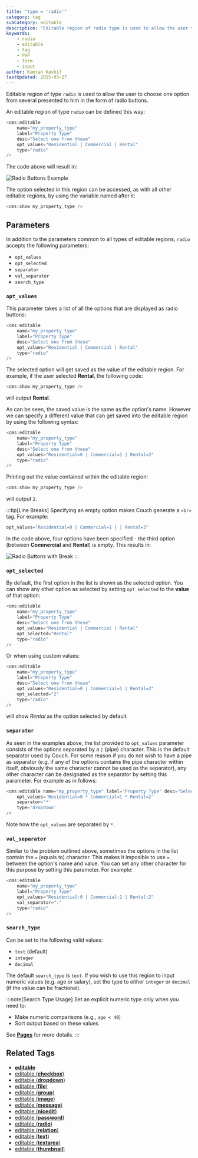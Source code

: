```yaml
---
title: "type = 'radio'"
category: tag
subCategory: editable
description: "Editable region of radio type is used to allow the user to choose one option from several presented to him in the form of radio buttons."
keywords:
    - radio
    - editable
    - tag
    - PHP
    - form
    - input
author: Kamran Kashif
lastUpdated: 2025-03-27
---
```


Editable region of type `radio` is used to allow the user to choose one option from several presented to him in the form of radio buttons.

An editable region of type `radio` can be defined this way:

```php title="Basic Radio Buttons" "type='radio'"
<cms:editable
    name="my_property_type"
    label="Property Type"
    desc="Select one from these"
    opt_values="Residential | Commercial | Rental"
    type="radio"
/>
```

The code above will result in:

![Radio Buttons Example](../../../../assets/img/contents/editable-radio-1.gif "Radio buttons showing property type options")

The option selected in this region can be accessed, as with all other editable regions, by using the variable named after it:

```php title="Displaying Selected Value"
<cms:show my_property_type />
```

## Parameters

In addition to the parameters common to all types of editable regions, `radio` accepts the following parameters:

- `opt_values`
- `opt_selected`
- `separator`
- `val_separator`
- `search_type`

### `opt_values`

This parameter takes a list of all the options that are displayed as radio buttons:

```php title="Setting Radio Options" "opt_values='Residential | Commercial | Rental'"
<cms:editable 
    name="my_property_type" 
    label="Property Type" 
    desc="Select one from these"
    opt_values="Residential | Commercial | Rental"
    type="radio"
/>
```

The selected option will get saved as the value of the editable region. For example, if the user selected **Rental**, the following code:

```php title="Showing Selected Option"
<cms:show my_property_type />
```

will output **Rental**.

As can be seen, the saved value is the same as the option's name. However we can specify a different value that can get saved into the editable region by using the following syntax:

```php title="Radio Options with Custom Values" "opt_values='Residential=0 | Commercial=1 | Rental=2'"
<cms:editable 
    name="my_property_type" 
    label="Property Type" 
    desc="Select one from these"
    opt_values="Residential=0 | Commercial=1 | Rental=2"
    type="radio"
/>
```

Printing out the value contained within the editable region:

```php title="Showing Custom Value"
<cms:show my_property_type />
```

will output `2`.

:::tip[Line Breaks]
Specifying an empty option makes Couch generate a `<br>` tag. For example:

```php title="Radio Options with Line Break"
opt_values="Residential=0 | Commercial=1 | | Rental=2"
```

In the code above, four options have been specified - the third option (between **Commercial** and **Rental**) is empty. This results in:

![Radio Buttons with Break](../../../../assets/img/contents/editable-radio-2.gif "Radio buttons with line break between options")
:::

### `opt_selected`

By default, the first option in the list is shown as the selected option. You can show any other option as selected by setting `opt_selected` to the **value** of that option:

```php title="Setting Default Selected Option" "opt_selected='Rental'"
<cms:editable 
    name="my_property_type" 
    label="Property Type" 
    desc="Select one from these"
    opt_values="Residential | Commercial | Rental"
    opt_selected="Rental"
    type="radio"
/>
```

Or when using custom values:

```php title="Setting Default Selected Value" "opt_selected='2'"
<cms:editable 
    name="my_property_type" 
    label="Property Type" 
    desc="Select one from these"
    opt_values="Residential=0 | Commercial=1 | Rental=2"
    opt_selected="2"
    type="radio"
/>
```

will show _Rental_ as the option selected by default.

### `separator`

As seen in the examples above, the list provided to `opt_values` parameter consists of the options separated by a `|` (pipe) character. This is the default separator used by Couch. For some reason if you do not wish to have a pipe as separator (e.g. if any of the options contains the pipe character within itself, obviously the same character cannot be used as the separator), any other character can be designated as the separator by setting this parameter. For example as in follows:

```php "*"
<cms:editable name="my_property_type" label="Property Type" desc="Select one from these"
    opt_values='Residential=0 * Commercial=1 * Rental=2'
    separator='*'
    type='dropdown'
/>
```

Note how the `opt_values` are separated by `*`.

### `val_separator`

Similar to the problem outlined above, sometimes the options in the list contain the `=` (equals to) character. This makes it imposible to use `=` between the option's name and value. You can set any other character for this purpose by setting this parameter. For example:

```php title="Custom Value Separator" "val_separator=':'"
<cms:editable 
    name="my_property_type" 
    label="Property Type"
    opt_values="Residential:0 | Commercial:1 | Rental:2"
    val_separator=":"
    type="radio"
/>
```

### `search_type`

Can be set to the following valid values:

- `text` (default)
- `integer`
- `decimal`

The default `search_type` is `text`. If you wish to use this region to input numeric values (e.g. age or salary), set the type to either `integer` or `decimal` (if the value can be fractional).

:::note[Search Type Usage]
Set an explicit numeric type only when you need to:
- Make numeric comparisons (e.g., `age < 40`)
- Sort output based on these values

See [**Pages**](../../pages/#custom_field) for more details.
:::

## Related Tags

- [**editable**](../../editable/)
- [editable (**checkbox**)](../checkbox/)
- [editable (**dropdown**)](../dropdown/)
- [editable (**file**)](../file/)
- [editable (**group**)](../group/)
- [editable (**image**)](../image/)
- [editable (**message**)](../message/)
- [editable (**nicedit**)](../nicedit/)
- [editable (**password**)](../password/)
- [editable (**radio**)](../radio/)
- [editable (**relation**)](../relation/)
- [editable (**text**)](../text/)
- [editable (**textarea**)](../textarea/)
- [editable (**thumbnail**)](../thumbnail/)
